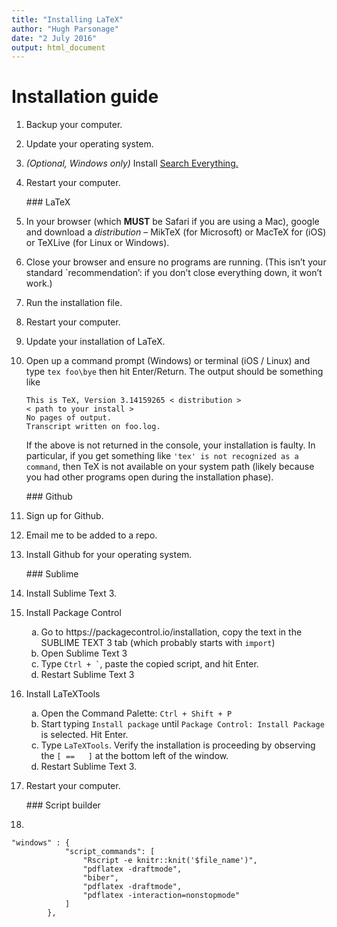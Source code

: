 ```yaml
---
title: "Installing LaTeX"
author: "Hugh Parsonage"
date: "2 July 2016"
output: html_document
---
```


# Installation guide

1. Backup your computer.
1. Update your operating system.
1. *(Optional, Windows only)* Install [Search Everything.](https://www.voidtools.com/)
2. Restart your computer.

    ### LaTeX
    
3. In your browser (which **MUST** be Safari if you are using a Mac), google and download a *distribution* -- MikTeX (for Microsoft) or MacTeX for (iOS) or TeXLive (for Linux or Windows).
4. Close your browser and ensure no programs are running. (This isn't your standard `recommendation': if you don't close everything down, it won't work.)
5. Run the installation file.
6. Restart your computer.
7. Update your installation of LaTeX.
8. Open up a command prompt (Windows) or terminal (iOS / Linux) and type `tex foo\bye` then hit Enter/Return. The output should be something like

    ```
    This is TeX, Version 3.14159265 < distribution >
    < path to your install > 
    No pages of output.
    Transcript written on foo.log.
    ```
    
    If the above is not returned in the console, your installation is faulty. In particular, if you get something like `'tex' is not recognized as a command`, then TeX is not available on your system path (likely because you had other programs open during the installation phase).


    
    ### Github
    
9. Sign up for Github. 
9. Email me to be added to a repo.
9. Install Github for your operating system.

    ### Sublime
    
9. Install Sublime Text 3.
9. Install Package Control
    a. Go to https://packagecontrol.io/installation, copy the text in the SUBLIME TEXT 3 tab (which probably starts with `import `)
    b. Open Sublime Text 3
    c. Type ``Ctrl + ` ``, paste the copied script, and hit Enter.
    d. Restart Sublime Text 3
9. Install LaTeXTools
    a. Open the Command Palette: `Ctrl + Shift + P`
    b. Start typing `Install package` until `Package Control: Install Package` is selected. Hit Enter.
    c. Type `LaTeXTools`. Verify the installation is proceeding by observing the `[ ==   ]` at the bottom left of the window.
    d. Restart Sublime Text 3.
9. Restart your computer.


    ### Script builder
9. 

```
"windows" : {
			"script_commands": [
				"Rscript -e knitr::knit('$file_name')",
				"pdflatex -draftmode",
				"biber",
				"pdflatex -draftmode",
				"pdflatex -interaction=nonstopmode"
			]
		},

```